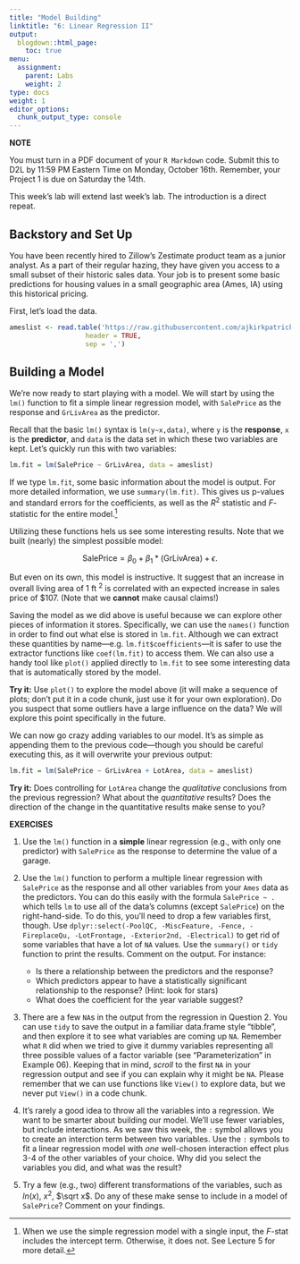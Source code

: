 ```yaml
---
title: "Model Building"
linktitle: "6: Linear Regression II"
output:
  blogdown::html_page:
    toc: true
menu:
  assignment:
    parent: Labs
    weight: 2
type: docs
weight: 1
editor_options:
  chunk_output_type: console
---
```


<!-- Updated 8.30.22 -->

:::fyi

**NOTE**

You must turn in a PDF document of your `R Markdown` code. Submit this to D2L by 11:59 PM Eastern Time on Monday, October 16th. Remember, your Project 1 is due on Saturday the 14th.

:::

This week's lab will extend last week's lab. The introduction is a direct repeat.

## Backstory and Set Up
You have been recently hired to Zillow’s Zestimate product team as a junior analyst. As a part of their regular hazing, they have given you access to a small subset of their historic sales data. Your job is to present some basic predictions for housing values in a small geographic area (Ames, IA) using this historical pricing.

First, let's load the data.

```r
ameslist <- read.table('https://raw.githubusercontent.com/ajkirkpatrick/FS20/postS21_rev/classdata/ames.csv', 
                   header = TRUE,
                   sep = ',') 
```

## Building a Model

We're now ready to start playing with a model. We will start by using the `lm()` function to fit a simple linear regression
model, with `SalePrice` as the response and `GrLivArea` as the predictor.

Recall that the basic `lm()` syntax is `lm(y∼x,data)`, where `y` is the **response**, `x` is the **predictor**, and `data` is the data set in which these two variables are kept. Let's quickly run this with two variables:

```r
lm.fit = lm(SalePrice ~ GrLivArea, data = ameslist)
```

If we type `lm.fit`, some basic information about the model is output. For more detailed information, we use `summary(lm.fit)`. This gives us p-values and standard errors for the coefficients, as well as the $R^2$ statistic and $F$-statistic for the entire model.[^3]

[^3]: When we use the simple regression model with a single input, the $F$-stat includes the intercept term. Otherwise, it does not. See Lecture 5 for more detail.

Utilizing these functions hels us see some interesting results. Note that we built (nearly) the simplest possible model:

$$\text{SalePrice} = \beta_0 + \beta_1*(\text{GrLivArea}) + \epsilon.$$

But even on its own, this model is instructive. It suggest that an increase in overall living area of 1 ft $^2$ is correlated with an expected increase in sales price of $107. (Note that we **cannot** make causal claims!)

Saving the model as we did above is useful because we can explore other pieces of information it stores. Specifically, we can use the `names()` function in order to find out what else is stored in `lm.fit`. Although we can extract these quantities by name---e.g. `lm.fit$coefficients`---it is safer to use the extractor functions like `coef(lm.fit)` to access them. We can also use a handy tool like `plot()` applied directly to `lm.fit` to see some interesting data that is automatically stored by the model.

**Try it:** Use `plot()` to explore the model above (it will make a sequence of plots; don't put it in a code chunk, just use it for your own exploration). Do you suspect that some outliers have a large influence on the data? We will explore this point specifically in the future.

We can now go crazy adding variables to our model. It's as simple as appending them to the previous code---though you should be careful executing this, as it will overwrite your previous output:

```r
lm.fit = lm(SalePrice ~ GrLivArea + LotArea, data = ameslist)
```

**Try it:** Does controlling for `LotArea` change the *qualitative* conclusions from the previous regression? What about the *quantitative* results? Does the direction of the change in the quantitative results make sense to you?

:::fyi

__EXERCISES__

1. Use the `lm()` function in a **simple** linear regression (e.g., with only one predictor) with `SalePrice` as the response to determine the value of a garage.

2. Use the `lm()` function to perform a multiple linear regression with `SalePrice` as the response and all other variables from your `Ames` data as the predictors. You can do this easily with the formula `SalePrice ~ .` which tells `lm` to use all of the data's columns (except `SalePrice`) on the right-hand-side. To do this, you'll need to drop a few variables first, though. Use `dplyr::select(-PoolQC, -MiscFeature, -Fence, -FireplaceQu, -LotFrontage, -Exterior2nd, -Electrical)` to get rid of some variables that have a lot of `NA` values. Use the `summary()` or `tidy` function to print the results. Comment on the output. For instance:
    - Is there a relationship between the predictors and the response?
    - Which predictors appear to have a statistically significant relationship to the response? (Hint: look for stars)
    - What does the coefficient for the year variable suggest?

3. There are a few `NA`s in the output from the regression in Question 2. You can use `tidy` to save the output in a familiar data.frame style "tibble", and then explore it to see what variables are coming up `NA`. Remember what `R` did when we tried to give it dummy variables representing all three possible values of a factor variable (see "Parameterization" in Example 06). Keeping that in mind, *scroll* to the first `NA` in your regression output and see if you can explain why it might be `NA`. Please remember that we can use functions like `View()` to explore data, but we never put `View()` in a code chunk. 


4. It's rarely a good idea to throw all the variables into a regression. We want to be smarter about building our model. We'll use fewer variables, but include interactions. As we saw this week, the `:` symbol allows you to create an interction term between two variables. Use the `:` symbols to fit a linear regression model with *one* well-chosen interaction effect plus 3-4 of the other variables of your choice. Why did you select the variables you did, and what was the result?

5. Try a few (e.g., two) different transformations of the variables, such as $ln(x)$, $x^2$, $\sqrt x$. Do any of these make sense to include in a model of `SalePrice`? Comment on your findings.

:::
